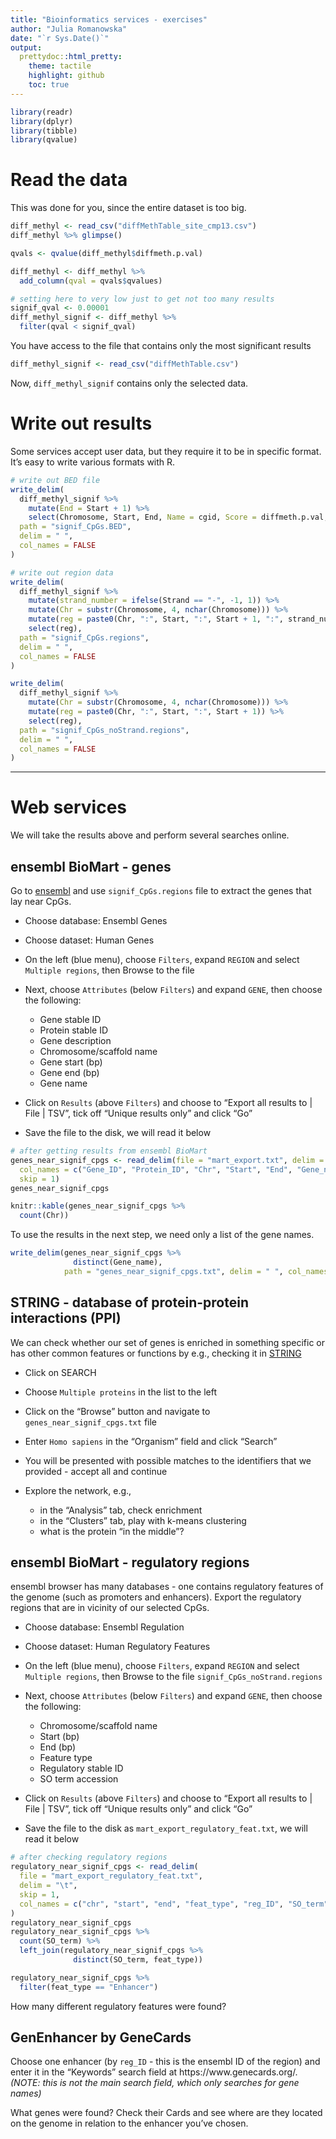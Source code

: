```yaml
---
title: "Bioinformatics services - exercises"
author: "Julia Romanowska"
date: "`r Sys.Date()`"
output:
  prettydoc::html_pretty:
    theme: tactile
    highlight: github
    toc: true
---
```


```r
library(readr)
library(dplyr)
library(tibble)
library(qvalue)
```

# Read the data

This was done for you, since the entire dataset is too big.

```r
diff_methyl <- read_csv("diffMethTable_site_cmp13.csv")
diff_methyl %>% glimpse()

qvals <- qvalue(diff_methyl$diffmeth.p.val)

diff_methyl <- diff_methyl %>%
  add_column(qval = qvals$qvalues)

# setting here to very low just to get not too many results
signif_qval <- 0.00001
diff_methyl_signif <- diff_methyl %>%
  filter(qval < signif_qval)
```

You have access to the file that contains only the most significant results

```r
diff_methyl_signif <- read_csv("diffMethTable.csv")
```

Now, `diff_methyl_signif` contains only the selected data.

# Write out results

Some services accept user data, but they require it to be in specific format.
It's easy to write various formats with R.

```r
# write out BED file
write_delim(
  diff_methyl_signif %>%
    mutate(End = Start + 1) %>%
    select(Chromosome, Start, End, Name = cgid, Score = diffmeth.p.val, Strand),
  path = "signif_CpGs.BED",
  delim = " ",
  col_names = FALSE
)

# write out region data
write_delim(
  diff_methyl_signif %>%
    mutate(strand_number = ifelse(Strand == "-", -1, 1)) %>%
    mutate(Chr = substr(Chromosome, 4, nchar(Chromosome))) %>%
    mutate(reg = paste0(Chr, ":", Start, ":", Start + 1, ":", strand_number)) %>%
    select(reg),
  path = "signif_CpGs.regions",
  delim = " ",
  col_names = FALSE
)

write_delim(
  diff_methyl_signif %>%
    mutate(Chr = substr(Chromosome, 4, nchar(Chromosome))) %>%
    mutate(reg = paste0(Chr, ":", Start, ":", Start + 1)) %>%
    select(reg),
  path = "signif_CpGs_noStrand.regions",
  delim = " ",
  col_names = FALSE
)
```

----

# Web services

We will take the results above and perform several searches online.

## ensembl BioMart - genes

Go to [ensembl](http://www.ensembl.org/biomart/martview/) and use `signif_CpGs.regions`
file to extract the genes that lay near CpGs.

- Choose database: Ensembl Genes
- Choose dataset: Human Genes
- On the left (blue menu), choose `Filters`, expand `REGION` and select `Multiple regions`, then Browse to the file
- Next, choose `Attributes` (below `Filters`) and expand `GENE`, then choose the following:

    - Gene stable ID
    - Protein stable ID
    - Gene description
    - Chromosome/scaffold name
    - Gene start (bp)
    - Gene end (bp)
    - Gene name

- Click on `Results` (above `Filters`) and choose to "Export all results to | File | TSV", tick off "Unique results only" and click "Go"
- Save the file to the disk, we will read it below

```r
# after getting results from ensembl BioMart
genes_near_signif_cpgs <- read_delim(file = "mart_export.txt", delim = "\t",
  col_names = c("Gene_ID", "Protein_ID", "Chr", "Start", "End", "Gene_name", "Gene_descr"),
  skip = 1)
genes_near_signif_cpgs

knitr::kable(genes_near_signif_cpgs %>%
  count(Chr))
```

To use the results in the next step, we need only a list of the gene names.

```r
write_delim(genes_near_signif_cpgs %>%
              distinct(Gene_name),
            path = "genes_near_signif_cpgs.txt", delim = " ", col_names = FALSE)
```

## STRING - database of protein-protein interactions (PPI)

We can check whether our set of genes is enriched in something specific or has
other common features or functions by e.g., checking it in [STRING](https://string-db.org/)

- Click on SEARCH
- Choose `Multiple proteins` in the list to the left
- Click on the "Browse" button and navigate to `genes_near_signif_cpgs.txt` file
- Enter `Homo sapiens` in the "Organism" field and click "Search"
- You will be presented with possible matches to the identifiers that we provided - accept all and continue
- Explore the network, e.g.,

    - in the "Analysis" tab, check enrichment
    - in the "Clusters" tab, play with k-means clustering
    - what is the protein "in the middle"?

## ensembl BioMart - regulatory regions

ensembl browser has many databases - one contains regulatory features of the
genome (such as promoters and enhancers). Export the regulatory regions that
are in vicinity of our selected CpGs.

- Choose database: Ensembl Regulation
- Choose dataset: Human Regulatory Features
- On the left (blue menu), choose `Filters`, expand `REGION` and select `Multiple regions`, then Browse to the file `signif_CpGs_noStrand.regions`
- Next, choose `Attributes` (below `Filters`) and expand `GENE`, then choose the following:

    - Chromosome/scaffold name
    - Start (bp)
    - End (bp)
    - Feature type
    - Regulatory stable ID
    - SO term accession

- Click on `Results` (above `Filters`) and choose to "Export all results to | File | TSV", tick off "Unique results only" and click "Go"
- Save the file to the disk as `mart_export_regulatory_feat.txt`, we will read it below

```r
# after checking regulatory regions
regulatory_near_signif_cpgs <- read_delim(
  file = "mart_export_regulatory_feat.txt",
  delim = "\t",
  skip = 1,
  col_names = c("chr", "start", "end", "feat_type", "reg_ID", "SO_term")
)
regulatory_near_signif_cpgs
regulatory_near_signif_cpgs %>%
  count(SO_term) %>%
  left_join(regulatory_near_signif_cpgs %>%
              distinct(SO_term, feat_type))

regulatory_near_signif_cpgs %>%
  filter(feat_type == "Enhancer")
```

How many different regulatory features were found?

## GenEnhancer by GeneCards

Choose one enhancer (by `reg_ID` - this is the ensembl ID of the region) and
enter it in the "Keywords" search field at https://www.genecards.org/. _(NOTE:
this is not the main search field, which only searches for gene names)_

What genes were found? Check their Cards and see where are they located
on the genome in relation to the enhancer you've chosen.
